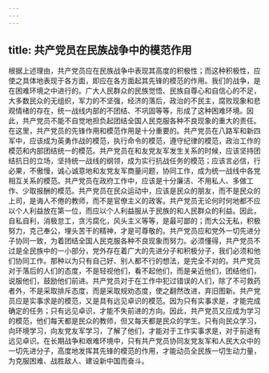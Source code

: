 ```yaml
---
---
---
```

title: 共产党员在民族战争中的模范作用
---




根据上述理由，共产党员应在民族战争中表现其高度的积极性；而这种积极性，应使之具体地表现于各方面，即应在各方面起其先锋的模范的作用。我们的战争，是在困难环境之中进行的。广大人民群众的民族觉悟、民族自尊心和自信心的不足，大多数民众的无组织，军力的不坚强，经济的落后，政治的不民主，腐败现象和悲观情绪的存在，统一战线内部的不团结、不巩固等等，形成了这种困难环境。因此，共产党员不能不自觉地担负起团结全国人民克服各种不良现象的重大的责任。在这里，共产党员的先锋作用和模范作用是十分重要的。共产党员在八路军和新四军中，应该成为英勇作战的模范，执行命令的模范，遵守纪律的模范，政治工作的模范和内部团结统一的模范。共产党员在和友党友军发生关系的时候，应该坚持团结抗日的立场，坚持统一战线的纲领，成为实行抗战任务的模范；应该言必信，行必果，不傲慢，诚心诚意地和友党友军商量问题，协同工作，成为统一战线中各党相互关系的模范。共产党员在政府工作中，应该是十分廉洁、不用私人、多做工作、少取报酬的模范。共产党员在民众运动中，应该是民众的朋友，而不是民众的上司，是诲人不倦的教师，而不是官僚主义的政客。共产党员无论何时何地都不应以个人利益放在第一位，而应以个人利益服从于民族的和人民群众的利益。因此，自私自利，消极怠工，贪污腐化，风头主义等等，是最可鄙的；而大公无私，积极努力，克己奉公，埋头苦干的精神，才是可尊敬的。共产党员应和党外一切先进分子协同一致，为着团结全国人民克服各种不良现象而努力。必须懂得，共产党员不过是全民族中的一小部分，党外存在着广大的先进分子和积极分子，我们必须和他们协同工作。那种以为只有自己好、别人都不行的想法，是完全不对的。共产党员对于落后的人们的态度，不是轻视他们，看不起他们，而是亲近他们，团结他们，说服他们，鼓励他们前进。共产党员对于在工作中犯过错误的人们，除了不可救药者外，不是采取排斥态度，而是采取规劝态度，使之翻然改进，弃旧图新。共产党员应是实事求是的模范，又是具有远见卓识的模范。因为只有实事求是，才能完成确定的任务；只有远见卓识，才能不失前进的方向。因此，共产党员又应成为学习的模范，他们每天都是民众的教师，但又每天都是民众的学生。只有向民众学习，向环境学习，向友党友军学习，了解了他们，才能对于工作实事求是，对于前途有远见卓识。在长期战争和艰难环境中，只有共产党员协同友党友军和人民大众中的一切先进分子，高度地发挥其先锋的模范的作用，才能动员全民族一切生动力量，为克服困难、战胜敌人、建设新中国而奋斗。